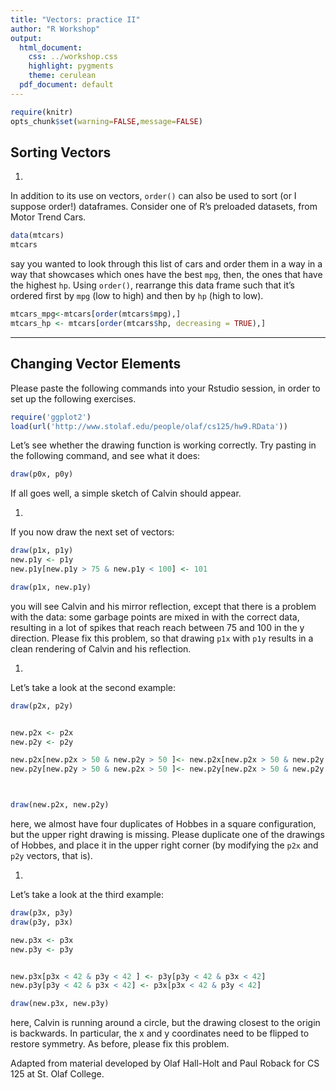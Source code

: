 ```yaml
---
title: "Vectors: practice II"
author: "R Workshop"
output:
  html_document:
    css: ../workshop.css
    highlight: pygments
    theme: cerulean
  pdf_document: default
---
```


```r
require(knitr)
opts_chunk$set(warning=FALSE,message=FALSE)
```


## Sorting Vectors

1.   

In addition to its use on vectors, `order()` can also be used to sort (or
I suppose order!) dataframes.  Consider one of R's preloaded datasets, from
Motor Trend Cars.

```r
data(mtcars)
mtcars
```

say you wanted to look through this list of cars and order them in a way in a way
that showcases which ones have the best `mpg`, then, the ones that have the 
highest `hp`.  Using `order()`, rearrange this data frame such that it's ordered
first by `mpg` (low to high) and then by `hp` (high to low).

```r
mtcars_mpg<-mtcars[order(mtcars$mpg),]
mtcars_hp <- mtcars[order(mtcars$hp, decreasing = TRUE),]

```


* * *

## Changing Vector Elements

Please paste the following commands into your Rstudio session, in order to set up the following exercises.

```r
require('ggplot2')
load(url('http://www.stolaf.edu/people/olaf/cs125/hw9.RData'))
```

Let's see whether the drawing function is working correctly. Try pasting in the following command, and see what it does:

```r
draw(p0x, p0y)
```

If all goes well, a simple sketch of Calvin should appear.

1.   

If you now draw the next set of vectors:

```r
draw(p1x, p1y)
new.p1y <- p1y
new.p1y[new.p1y > 75 & new.p1y < 100] <- 101

draw(p1x, new.p1y)
```

you will see Calvin and his mirror reflection, except that there is a problem with the data: some garbage points are mixed in with the correct data, resulting in a lot of spikes that reach reach between 75 and 100 in the y direction. Please fix this problem, so that drawing `p1x` with `p1y` results in a clean rendering of Calvin and his reflection.

1.   

Let's take a look at the second example:

```r
draw(p2x, p2y)


new.p2x <- p2x
new.p2y <- p2y

new.p2x[new.p2x > 50 & new.p2y > 50 ]<- new.p2x[new.p2x > 50 & new.p2y < 50  ]
new.p2y[new.p2y > 50 & new.p2x > 50 ]<- new.p2y[new.p2x > 50 & new.p2y < 50] + 10



draw(new.p2x, new.p2y)

```

here, we almost have four duplicates of Hobbes in a square configuration, but the upper right drawing is missing. Please duplicate one of the drawings of Hobbes, and place it in the upper right corner (by modifying the `p2x` and `p2y` vectors, that is).

1.   

Let's take a look at the third example:

```r
draw(p3x, p3y)
draw(p3y, p3x)

new.p3x <- p3x
new.p3y <- p3y


new.p3x[p3x < 42 & p3y < 42 ] <- p3y[p3y < 42 & p3x < 42]
new.p3y[p3y < 42 & p3x < 42] <- p3x[p3x < 42 & p3y < 42]

draw(new.p3x, new.p3y)

```

here, Calvin is running around a circle, but the drawing closest to the origin is backwards. In particular, the x and y coordinates need to be flipped to restore symmetry. As before, please fix this problem.


<div id="license">
Adapted from material developed by Olaf Hall-Holt and Paul Roback for CS 125 at St. Olaf College.
</div>